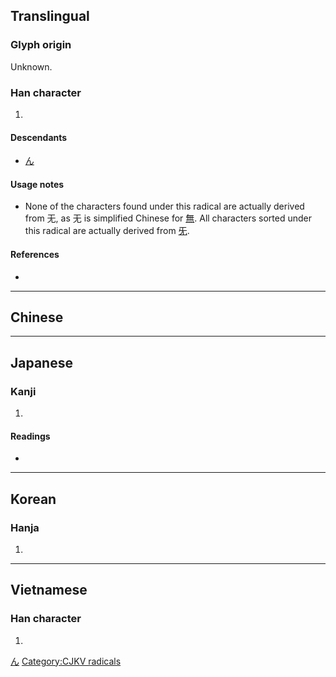 {{character info/new}}
{{also|無}}
==Translingual==
{{stroke order|type=animate}}

===Glyph origin===
{{Han etym}}
Unknown.

===Han character===
{{Han char|rn=71|rad=无|as=00|sn=4|four=|canj=MKU}}

# {{mul-kangxi radical-def}}

====Descendants====
* [[ん]]

====Usage notes====
* None of the characters found under this radical are actually derived from 无, as 无 is simplified Chinese for [[無]]. All characters sorted under this radical are actually derived from [[旡]].

====References====
* {{Han ref|kx=0485.230|dkj=13716|dj=0847.260|hdz=21147.120|uh=65E0|ud=26080}}

[[Category:Han characters from which hiragana were derived|ん]]

----

==Chinese==
{{zh-see|無}}

----

==Japanese==

===Kanji===
{{ja-kanji|grade=|rs=无00}}

# {{alternative form of|無|lang=ja}}

====Readings====
* {{ja-readings|on=[[ぶ]] (bu), [[む]] (mu)|kun=[[ない]] (nai)}}

----

==Korean==

===Hanja===
{{ko-hanja|hangeul=무|eumhun=|rv=mu|mr=mu|y=mu}}

# {{defn|lang=ko|sort=无00}}

----

==Vietnamese==

===Han character===
{{vi-hantu|[[vô]]|rs=无00}}

# {{defn|lang=vi|sort=无00}}

[[Category:CJKV radicals]]